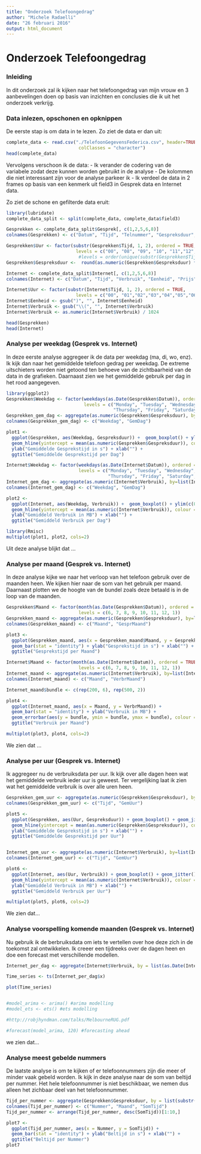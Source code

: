 ```yaml
---
title: "Onderzoek Telefoongedrag"
author: "Michele Radaelli"
date: "26 februari 2016"
output: html_document
---
```

# Onderzoek Telefoongedrag

### Inleiding
In dit onderzoek zal ik kijken naar het telefoongedrag van mijn vrouw en 3 aanbevelingen doen op basis van inzichten en conclusies die ik uit het onderzoek verkrijg.

### Data inlezen, opschonen en opknippen
De eerste stap is om data in te lezen. Zo ziet de data er dan uit:
```r
complete_data <- read.csv("./TelefoonGegevensFederica.csv", header=TRUE, stringsAsFactors = FALSE,
                           colClasses = "character")
head(complete_data)
```

Vervolgens verschoon ik de data:
- Ik verander de codering van de variabele zodat deze kunnen worden gebruikt in de analyse
- De kolommen die niet interessant zijn voor de analyse parkeer ik
- Ik verdeel de data in 2 frames op basis van een kenmerk uit field3 in Gesprek data en Internet data.

Zo ziet de schone en gefilterde data eruit:
```r
library(lubridate)
complete_data_split <- split(complete_data, complete_data$field3)

Gesprekken <- complete_data_split$Gesprek[, c(1,2,5,6,8)]
colnames(Gesprekken) <- c("Datum", "Tijd", "Telnummer", "Gespreksduur", "Prijs")

Gesprekken$Uur <- factor(substr(Gesprekken$Tijd, 1, 2), ordered = TRUE,
                          levels = c("00", "08", "09", "10", "11","12","13","14","15","16","17","18","19","20","21"))
                           #levels = order(unique(substr(Gesprekken$Tijd, 1, 2))))
Gesprekken$Gespreksduur <-  round(as.numeric(Gesprekken$Gespreksduur) * 86400)

Internet <- complete_data_split$Internet[, c(1,2,5,6,8)]
colnames(Internet) <- c("Datum", "Tijd", "Verbruik", "Eenheid", "Prijs")

Internet$Uur <- factor(substr(Internet$Tijd, 1, 2), ordered = TRUE,
                          levels = c("00", "01","02","03","04","05","06","07", "08", "09", "10", "11","12","13","14","15","16","17","18","19","20","21", "22", "23"))
Internet$Eenheid <- gsub(")", "", Internet$Eenheid)
Internet$Verbruik <- gsub("\\(", "", Internet$Verbruik)
Internet$Verbruik <- as.numeric(Internet$Verbruik) / 1024

head(Gesprekken)
head(Internet)
```

### Analyse per weekdag (Gesprek vs. Internet)
In deze eerste analyse aggregeer ik de data per weekdag (ma, di, wo, enz). Ik kijk dan naar het gemiddelde telefoon gedrag per weekdag. De extreme uitschieters worden niet getoond ten behoeve van de zichtbaarheid van de data in de grafieken. Daarnaast zien we het gemiddelde gebruik per dag in het rood aangegeven.
```r
library(ggplot2)
Gesprekken$Weekdag <- factor(weekdays(as.Date(Gesprekken$Datum)), ordered = TRUE,
                             levels = c("Monday", "Tuesday", "Wednesday",
                                        "Thursday", "Friday", "Saturday", "Sunday"))
Gesprekken_gem_dag <- aggregate(as.numeric(Gesprekken$Gespreksduur), by=list(Gesprekken$Weekdag), FUN="mean")
colnames(Gesprekken_gem_dag) <- c("Weekdag", "GemDag")

plot1 <-
  ggplot(Gesprekken, aes(Weekdag, Gespreksduur)) +  geom_boxplot() + ylim(c(0, 300)) +
  geom_hline(yintercept = mean(as.numeric(Gesprekken$Gespreksduur)), colour = "red") +
  ylab("Gemiddelde Gesprekstijd in s") + xlab("") +
  ggtitle("Gemiddelde Gesprekstijd per Dag")

Internet$Weekdag <- factor(weekdays(as.Date(Internet$Datum)), ordered = TRUE,
                           levels = c("Monday", "Tuesday", "Wednesday",
                                      "Thursday", "Friday", "Saturday", "Sunday"))
Internet_gem_dag <- aggregate(as.numeric(Internet$Verbruik), by=list(Internet$Weekdag), FUN="mean")
colnames(Internet_gem_dag) <- c("Weekdag", "GemDag")

plot2 <-
  ggplot(Internet, aes(Weekdag, Verbruik)) +  geom_boxplot() + ylim(c(0, 5)) +
  geom_hline(yintercept = mean(as.numeric(Internet$Verbruik)), colour = "red") +
  ylab("Gemiddeld Verbruik in MB") + xlab("") +
  ggtitle("Gemiddeld Verbruik per Dag")

library(Rmisc)
multiplot(plot1, plot2, cols=2)
```

Uit deze analyse blijkt dat ...

### Analyse per maand (Gesprek vs. Internet)
In deze analyse kijke we naar het verloop van het telefoon gebruik over de maanden heen. We kijken hier naar de som van het gebruik per maand. Daarnaast plotten we de hoogte van de bundel zoals deze betaald is in de loop van de maanden. 
```r
Gesprekken$Maand <- factor(month(as.Date(Gesprekken$Datum)), ordered = TRUE,
                           levels = c(6, 7, 8, 9, 10, 11, 12, 1))
Gesprekken_maand <- aggregate(as.numeric(Gesprekken$Gespreksduur), by=list(Gesprekken$Maand), FUN="sum")
colnames(Gesprekken_maand) <- c("Maand", "GesprMaand")

plot3 <- 
  ggplot(Gesprekken_maand, aes(x = Gesprekken_maand$Maand, y = Gesprekken_maand$GesprMaand)) + 
  geom_bar(stat = "identity") + ylab("Gesprekstijd in s") + xlab("") + 
  ggtitle("Gesprekstijd per Maand")

Internet$Maand <- factor(month(as.Date(Internet$Datum)), ordered = TRUE,
                           levels = c(6, 7, 8, 9, 10, 11, 12, 1))
Internet_maand <- aggregate(as.numeric(Internet$Verbruik), by=list(Internet$Maand), FUN="sum")
colnames(Internet_maand) <- c("Maand", "VerbrMaand")

Internet_maand$bundle <- c(rep(200, 6), rep(500, 2))

plot4 <- 
  ggplot(Internet_maand, aes(x = Maand, y = VerbrMaand)) +
  geom_bar(stat = "identity") + ylab("Verbruik in MB") +
  geom_errorbar(aes(y = bundle, ymin = bundle, ymax = bundle), colour = "red") + xlab("") + 
  ggtitle("Verbruik per Maand")

multiplot(plot3, plot4, cols=2)
```

We zien dat ...

### Analyse per uur (Gesprek vs. Internet)
Ik aggregeer nu de verbruiksdata per uur. Ik kijk over alle dagen heen wat het gemiddelde verbruik ieder uur is geweest. Ter vergelijking laat ik zien wat het gemiddelde verbruik is over alle uren heen.
```r
Gesprekken_gem_uur <- aggregate(as.numeric(Gesprekken$Gespreksduur), by=list(Gesprekken$Uur), FUN="mean")
colnames(Gesprekken_gem_uur) <- c("Tijd", "GemUur")

plot5 <-
  ggplot(Gesprekken, aes(Uur, Gespreksduur)) + geom_boxplot() + geom_jitter() + ylim(c(0, 300)) +
  geom_hline(yintercept = mean(as.numeric(Gesprekken$Gespreksduur)), colour = "red") +
  ylab("Gemiddelde Gesprekstijd in s") + xlab("") +
  ggtitle("Gemiddelde Gesprekstijd per Uur")


Internet_gem_uur <- aggregate(as.numeric(Internet$Verbruik), by=list(Internet$Uur), FUN="mean")
colnames(Internet_gem_uur) <- c("Tijd", "GemUur")

plot6 <-
  ggplot(Internet, aes(Uur, Verbruik)) + geom_boxplot() + geom_jitter() + ylim(c(0, 2)) +
  geom_hline(yintercept = mean(as.numeric(Internet$Verbruik)), colour = "red") +
  ylab("Gemiddeld Verbruik in MB") + xlab("") +
  ggtitle("Gemiddeld Verbruik per Uur")

multiplot(plot5, plot6, cols=2)
```

We zien dat...

### Analyse voorspelling komende maanden (Gesprek vs. Internet)
Nu gebruik ik de berbruiksdata om iets te vertellen over hoe deze zich in de toekomst zal ontwikkelen. Ik creeer een tijdreeks over de dagen heen en doe een forecast met verschillende modellen.
```r

Internet_per_dag <- aggregate(Internet$Verbruik, by = list(as.Date(Internet$Datum, format = "%d/%m/%y")), FUN = "sum")

Time_series <- ts(Internet_per_dag$x)

plot(Time_series)


#model_arima <- arima() #arima modelling
#model_ets <- ets() #ets modelling

#http://robjhyndman.com/talks/MelbourneRUG.pdf

#forecast(model_arima, 120) #forecasting ahead
```

we zien dat...

### Analyse meest gebelde nummers
De laatste analyse is om te kijken of er telefoonnummers zijn die meer of minder vaak gebeld worden. Ik kijk in deze analyse naar de som van beltijd per nummer. Het hele telefoonnummer is niet beschikbaar, we nemen dus alleen het zichbaar deel van het telefoonnummer.
```r
Tijd_per_nummer <- aggregate(Gesprekken$Gespreksduur, by = list(substr(Gesprekken$Telnummer, 1,5), month(Gesprekken$Datum)), 'sum')
colnames(Tijd_per_nummer) <- c("Nummer", "Maand", "SomTijd")
Tijd_per_nummer <- arrange(Tijd_per_nummer, desc(SomTijd))[1:10,]

plot7 <- 
  ggplot(Tijd_per_nummer, aes(x = Nummer, y = SomTijd)) + 
  geom_bar(stat = "identity") + ylab("Beltijd in s") + xlab("") + 
  ggtitle("Beltijd per Nummer")
plot7
```

